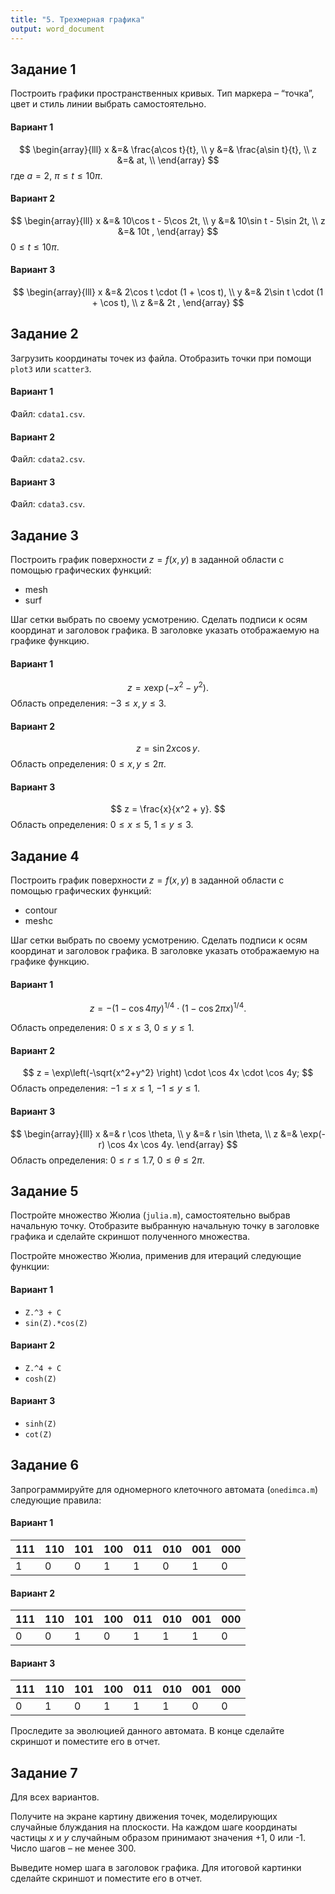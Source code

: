 ```yaml
---
title: "5. Трехмерная графика"
output: word_document
---
```



## Задание 1

Построить графики пространственных кривых. Тип маркера -- "точка", цвет и стиль линии выбрать самостоятельно.

#### Вариант 1

$$
\begin{array}{lll}
x &=& \frac{a\cos t}{t}, \\
y &=& \frac{a\sin t}{t}, \\
z &=& at, \\
\end{array}
$$
где $a=2$, $\pi \le t \le 10\pi$.

#### Вариант 2

$$
\begin{array}{lll}
x &=& 10\cos t - 5\cos 2t, \\
y &=& 10\sin t - 5\sin 2t, \\
z &=& 10t ,
\end{array}
$$
$0 \le t \le 10\pi$.

#### Вариант 3

$$
\begin{array}{lll}
x &=& 2\cos t \cdot (1 + \cos t), \\
y &=& 2\sin t \cdot (1 + \cos t), \\
z &=& 2t ,
\end{array}
$$


## Задание 2

Загрузить координаты точек из файла. Отобразить точки при помощи `plot3` или `scatter3`.

#### Вариант 1

Файл: `cdata1.csv`.

#### Вариант 2

Файл: `cdata2.csv`.

#### Вариант 3

Файл: `cdata3.csv`.


## Задание 3

Построить график поверхности $z = f(x,y)$ в заданной области с помощью графических функций: 

* mesh
* surf

Шаг сетки выбрать по своему усмотрению. Сделать подписи к осям координат и заголовок графика. В заголовке указать отображаемую на графике функцию.

#### Вариант 1

$$
z = x\exp(-x^2 - y^2) .
$$
Область определения: $-3\le x,y \le 3$.

#### Вариант 2

$$
z = \sin 2x \cos y .
$$
Область определения: $0\le x,y \le 2\pi$.

#### Вариант 3

$$
z = \frac{x}{x^2 + y}.
$$
Область определения: $0\le x \le 5$, $1 \le y \le 3$.


## Задание 4

Построить график поверхности $z = f(x,y)$ в заданной области с помощью графических функций: 

* contour
* meshc

Шаг сетки выбрать по своему усмотрению. Сделать подписи к осям координат и заголовок графика. В заголовке указать отображаемую на графике функцию.

#### Вариант 1

$$
z = -(1-\cos 4\pi y)^{1/4}\cdot (1-\cos 2\pi x)^{1/4} .
$$

Область определения: $0\le x \le 3$, $0 \le y \le 1$.

#### Вариант 2

$$
z = \exp\left(-\sqrt{x^2+y^2} \right) \cdot \cos 4x \cdot \cos 4y;
$$
Область определения: $-1\le x \le 1$, $-1 \le y \le 1$.

#### Вариант 3

$$
\begin{array}{lll}
x &=& r \cos \theta, \\
y &=& r \sin \theta, \\
z &=& \exp(-r) \cos 4x \cos 4y.
\end{array}
$$
Область определения: $0 \le r \le 1.7$, $0 \le \theta \le 2\pi$.


## Задание 5

Постройте множество Жюлиа (`julia.m`), самостоятельно выбрав начальную точку. Отобразите выбранную начальную точку в заголовке графика и сделайте скриншот полученного множества.

Постройте множество Жюлиа, применив для итераций следующие функции:

#### Вариант 1

* `Z.^3 + C`
* `sin(Z).*cos(Z)`

#### Вариант 2

* `Z.^4 + C`
* `cosh(Z)`

#### Вариант 3

* `sinh(Z)`
* `cot(Z)`


## Задание 6

Запрограммируйте для одномерного клеточного автомата (`onedimca.m`) следующие правила: 

#### Вариант 1

111	| 110	| 101	| 100	| 011	| 010	| 001	| 000 |
----|-----|-----|-----|-----|-----|-----|-----|
 1	| 0	  | 0	  | 1	  | 1	  | 0	  | 1	  | 0   |

#### Вариант 2

111	| 110	| 101	| 100	| 011	| 010	| 001	| 000 |
----|-----|-----|-----|-----|-----|-----|-----|
 0	| 0	  | 1	  | 0	  | 1	  | 1	  | 1	  | 0   |

#### Вариант 3

111	| 110	| 101	| 100	| 011	| 010	| 001	| 000 |
----|-----|-----|-----|-----|-----|-----|-----|
 0	| 1	  | 0	  | 1	  | 1	  | 1	  | 0	  | 0   |

Проследите за эволюцией данного автомата. В конце сделайте скриншот и поместите его в отчет.


## Задание 7

Для всех вариантов.

Получите на экране картину движения точек, моделирующих случайные блуждания на плоскости. На каждом шаге координаты частицы $x$ и $y$ случайным образом принимают значения +1, 0 или -1. Число шагов -- не менее 300. 

Выведите номер шага в заголовок графика. Для итоговой картинки сделайте скриншот и поместите его в отчет.
